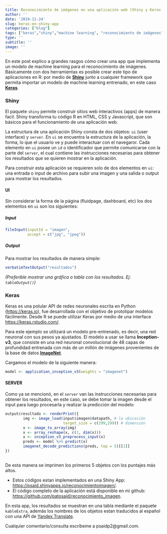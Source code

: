 ```yaml
---
title: Reconocimiento de imágenes en una aplicación web (Shiny y Keras)
author: ''
date: '2019-11-24'
slug: keras-en-shiny-app
categories: ["blog"]
tags: ["keras","shiny","machine learning", "reconocimiento de imágenes","imaginet"]
type: ''
subtitle: ''
image: ''
---
```


En este post explico a grandes rasgos cómo crear una app que implementa un modelo de machine learning para el reconocimiento de imágenes. Básicamente con dos herramientas es posible crear este tipo de aplicaciones en R: por medio de [**Shiny**](https://shiny.rstudio.com/) junto a cualquier framework que permita importar un modelo de machine learning entrenado, en este caso [**Keras**](https://keras.rstudio.com/).  


### Shiny  

El paquete `shiny` permite construir sitios web interactivos (apps) de manera facil. Shiny transforma tu código R en HTML, CSS y Javascript, que son básicos para el funcionamiento de una aplicación web.  

La estructura de una aplicación Shiny consta de dos objetos: `ui` (user interface) y `server`. En `ui` se encuentra la estructura de la aplicación, la forma, lo que el usuario ve y puede interactuar con el navegaror. Cada elemento en `ui` posee un `id` o identificador que permite comunicarse con la parte del `server`, el cual contiene las instrucciones necesarias para obtener los resultados que se quieren mostrar en la aplicación.  

Para construir esta aplicación se requieren solo de dos elementos en `ui`: una entrada o input de archivo para subir una imagen y una salida o output para mostrar los resultados.

#### UI  
Sin considerar la forma de la página (fluidpage, dashboard, etc) los dos elementos en `ui` son los siguientes:  

##### Input  

```r
fileInput(inputId = "imagen", 
          accept = c("jpg", "jpeg")) 
```

##### Output  

Para mostrar los resultados de manera simple:  

```r
verbatimTextOutput("resultados")
```

*(Preferible mostrar una gráfica o tabla con los resultados. Ej: `tableOutput()`)*

### Keras  

Keras es una polular API de redes neuronales escrita en Python (<https://keras.io>), fue desarrollada con el objetivo de prototipar modelos fácilmente. Desde R se puede utilizar Keras por medio de una interface <https://keras.rstudio.com/>.  

Para este ejemplo se utilizará un modelo pre-entrenado, es decir, una red neuronal con sus pesos ya ajustados. El modelo a usar se llama **Inception-v3**, que consiste en una red neuronal convolucional de 48 capas de profundidad entrenada con más de un millón de imágenes provenientes de la base de datos [**ImageNet**](http://www.image-net.org/).  

Cargamos el modelo de la siguiente manera: 

```r
model <- application_inception_v3(weights = "imagenet")
```
  
#### SERVER  

Como ya se mencionó, en el `server` van las instrucciones necesarias para obtener los resultados, en este caso, se debe tomar la imagen desde el input para luego procesarla y realizar la predicción del modelo:  

```r
output$resultado <- renderPrint({
        img <- image_load(input$imagen$datapath, # la ubicación
                          target_size = c(299,299)) # dimensión
        x <- image_to_array(img)
        x <- array_reshape(x, c(1, dim(x)))
        x <- inception_v3_preprocess_input(x)
        preds <- model %>% predict(x)
        imagenet_decode_predictions(preds, top = 5)[[1]]
})
        
```

De esta manera se imprimen los primeros 5 objetos con los puntajes más altos.  

* Estos códigos estan implementados en una Shiny App: <https://psaid.shinyapps.io/reconocimientoimagen/>.  
* El código completo de la aplicación está disponible en mi github: <https://github.com/patosaid/reconocimiento_imagen>.  

En esta app, los resultados se muestran en una tabla mediante el paquete `kableExtra`, además los nombres de los objetos estan traducidos al español con una API de [Yandex Translate](https://translate.yandex.com/).  

Cualquier comentario/consulta escríbeme a psaidp2@gmail.com.  












